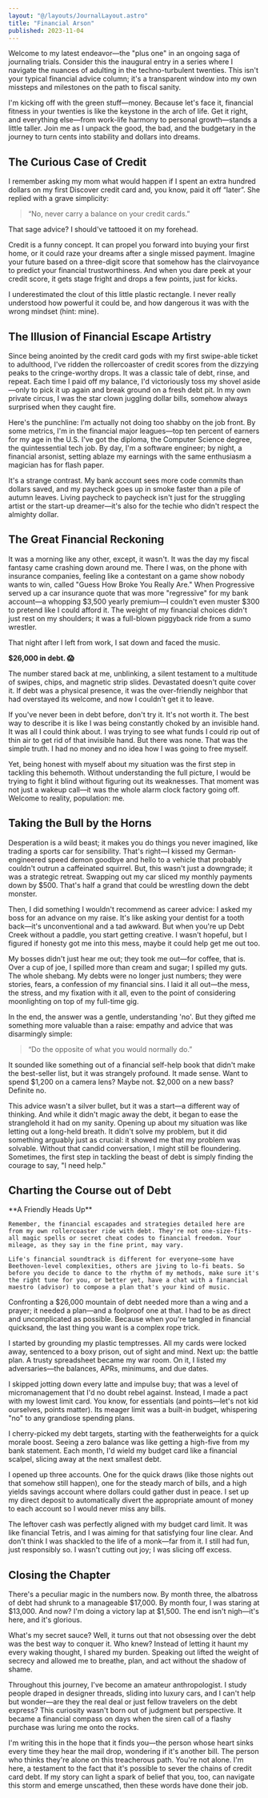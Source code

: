 ```yaml
---
layout: "@/layouts/JournalLayout.astro"
title: "Financial Arson"
published: 2023-11-04
---
```



Welcome to my latest endeavor—the "plus one" in an ongoing saga of journaling trials. Consider this the inaugural entry in a series where I navigate the nuances of adulting in the techno-turbulent twenties. This isn't your typical financial advice column; it's a transparent window into my own missteps and milestones on the path to fiscal sanity.

I'm kicking off with the green stuff—money. Because let's face it, financial fitness in your twenties is like the keystone in the arch of life. Get it right, and everything else—from work-life harmony to personal growth—stands a little taller. Join me as I unpack the good, the bad, and the budgetary in the journey to turn cents into stability and dollars into dreams.

## The Curious Case of Credit

I remember asking my mom what would happen if I spent an extra hundred dollars on my first Discover credit card and, you know, paid it off “later”. She replied with a grave simplicity:

<blockquote>“No, never carry a balance on your credit cards.”</blockquote>

That sage advice? I should've tattooed it on my forehead.

Credit is a funny concept. It can propel you forward into buying your first home, or it could raze your dreams after a single missed payment. Imagine your future based on a three-digit score that somehow has the clairvoyance to predict your financial trustworthiness. And when you dare peek at your credit score, it gets stage fright and drops a few points, just for kicks.

I underestimated the clout of this little plastic rectangle. I never really understood how powerful it could be, and how dangerous it was with the wrong mindset (hint: mine).

<Picture
  src={creditcard}
  alt="This isn't just a credit card; it's a plastic Pandora's Box. Swipe with caution."
/>

## The Illusion of Financial Escape Artistry

Since being anointed by the credit card gods with my first swipe-able ticket to adulthood, I've ridden the rollercoaster of credit scores from the dizzying peaks to the cringe-worthy drops. It was a classic tale of debt, rinse, and repeat. Each time I paid off my balance, I'd victoriously toss my shovel aside—only to pick it up again and break ground on a fresh debt pit. In my own private circus, I was the star clown juggling dollar bills, somehow always surprised when they caught fire.

Here's the punchline: I'm actually not doing too shabby on the job front. By some metrics, I'm in the financial major leagues—top ten percent of earners for my age in the U.S. I've got the diploma, the Computer Science degree, the quintessential tech job. By day, I'm a software engineer; by night, a financial arsonist, setting ablaze my earnings with the same enthusiasm a magician has for flash paper.

<Picture
  src={shovel}
  alt="The official tool of choice for digging financial freedom tunnels. Or debt graves. User discretion advised."
/>

It's a strange contrast. My bank account sees more code commits than dollars saved, and my paycheck goes up in smoke faster than a pile of autumn leaves. Living paycheck to paycheck isn't just for the struggling artist or the start-up dreamer—it's also for the techie who didn't respect the almighty dollar.

## The Great Financial Reckoning

It was a morning like any other, except, it wasn't. It was the day my fiscal fantasy came crashing down around me. There I was, on the phone with insurance companies, feeling like a contestant on a game show nobody wants to win, called "Guess How Broke You Really Are." When Progressive served up a car insurance quote that was more "regressive" for my bank account—a whopping $3,500 yearly premium—I couldn't even muster $300 to pretend like I could afford it. The weight of my financial choices didn't just rest on my shoulders; it was a full-blown piggyback ride from a sumo wrestler.

That night after I left from work, I sat down and faced the music.

**$26,000 in debt. 😱**

The number stared back at me, unblinking, a silent testament to a multitude of swipes, chips, and magnetic strip slides. Devastated doesn't quite cover it. If debt was a physical presence, it was the over-friendly neighbor that had overstayed its welcome, and now I couldn't get it to leave.

If you've never been in debt before, don't try it. It's not worth it. The best way to describe it is like I was being constantly choked by an invisible hand. It was all I could think about. I was trying to see what funds I could rip out of thin air to get rid of that invisible hand. But there was none. That was the simple truth. I had no money and no idea how I was going to free myself.

Yet, being honest with myself about my situation was the first step in tackling this behemoth. Without understanding the full picture, I would be trying to fight it blind without figuring out its weaknesses. That moment was not just a wakeup call—it was the whole alarm clock factory going off. Welcome to reality, population: me.

## Taking the Bull by the Horns

Desperation is a wild beast; it makes you do things you never imagined, like trading a sports car for sensibility. That's right—I kissed my German-engineered speed demon goodbye and hello to a vehicle that probably couldn't outrun a caffeinated squirrel. But, this wasn't just a downgrade; it was a strategic retreat. Swapping out my car sliced my monthly payments down by $500. That's half a grand that could be wrestling down the debt monster.

<Picture
  src={squirrel}
  alt="Squirrel with a caffeine buzz: still faster than my new budget-friendly ride."
/>

Then, I did something I wouldn't recommend as career advice: I asked my boss for an advance on my raise. It's like asking your dentist for a tooth back—it's unconventional and a tad awkward. But when you're up Debt Creek without a paddle, you start getting creative. I wasn't hopeful, but I figured if honesty got me into this mess, maybe it could help get me out too.

My bosses didn't just hear me out; they took me out—for coffee, that is. Over a cup of joe, I spilled more than cream and sugar; I spilled my guts. The whole shebang. My debts were no longer just numbers; they were stories, fears, a confession of my financial sins. I laid it all out—the mess, the stress, and my fixation with it all, even to the point of considering moonlighting on top of my full-time gig.

In the end, the answer was a gentle, understanding 'no'. But they gifted me something more valuable than a raise: empathy and advice that was disarmingly simple:

<blockquote>“Do the opposite of what you would normally do.”</blockquote>

It sounded like something out of a financial self-help book that didn't make the best-seller list, but it was strangely profound. It made sense. Want to spend $1,200 on a camera lens? Maybe not. $2,000 on a new bass? Definite no.

This advice wasn't a silver bullet, but it was a start—a different way of thinking. And while it didn't magic away the debt, it began to ease the stranglehold it had on my sanity. Opening up about my situation was like letting out a long-held breath. It didn't solve my problem, but it did something arguably just as crucial: it showed me that my problem was solvable. Without that candid conversation, I might still be floundering. Sometimes, the first step in tackling the beast of debt is simply finding the courage to say, "I need help."

## Charting the Course out of Debt

<Note>
    **A Friendly Heads Up**

    Remember, the financial escapades and strategies detailed here are from my own rollercoaster ride with debt. They're not one-size-fits-all magic spells or secret cheat codes to financial freedom. Your mileage, as they say in the fine print, may vary.

    Life's financial soundtrack is different for everyone—some have Beethoven-level complexities, others are jiving to lo-fi beats. So before you decide to dance to the rhythm of my methods, make sure it's the right tune for you, or better yet, have a chat with a financial maestro (advisor) to compose a plan that's your kind of music.

</Note>

<Picture
  src={map}
  alt="X marks the spot where my savings should be. Spoiler: It's not a tropical island."
/>

Confronting a $26,000 mountain of debt needed more than a wing and a prayer; it needed a plan—and a foolproof one at that. I had to be as direct and uncomplicated as possible. Because when you're tangled in financial quicksand, the last thing you want is a complex rope trick.

I started by grounding my plastic temptresses. All my cards were locked away, sentenced to a boxy prison, out of sight and mind. Next up: the battle plan. A trusty spreadsheet became my war room. On it, I listed my adversaries—the balances, APRs, minimums, and due dates.

I skipped jotting down every latte and impulse buy; that was a level of micromanagement that I'd no doubt rebel against. Instead, I made a pact with my lowest limit card. You know, for essentials (and points—let's not kid ourselves, points matter). Its meager limit was a built-in budget, whispering "no" to any grandiose spending plans.

I cherry-picked my debt targets, starting with the featherweights for a quick morale boost. Seeing a zero balance was like getting a high-five from my bank statement. Each month, I'd wield my budget card like a financial scalpel, slicing away at the next smallest debt.

I opened up three accounts. One for the quick draws (like those nights out that somehow still happen), one for the steady march of bills, and a high yields savings account where dollars could gather dust in peace. I set up my direct deposit to automatically divert the appropriate amount of money to each account so I would never miss any bills.

The leftover cash was perfectly aligned with my budget card limit. It was like financial Tetris, and I was aiming for that satisfying four line clear. And don't think I was shackled to the life of a monk—far from it. I still had fun, just responsibly so. I wasn't cutting out joy; I was slicing off excess.

## Closing the Chapter

There's a peculiar magic in the numbers now. By month three, the albatross of debt had shrunk to a manageable $17,000. By month four, I was staring at $13,000. And now? I'm doing a victory lap at $1,500. The end isn't nigh—it's here, and it's glorious.

What's my secret sauce? Well, it turns out that not obsessing over the debt was the best way to conquer it. Who knew? Instead of letting it haunt my every waking thought, I shared my burden. Speaking out lifted the weight of secrecy and allowed me to breathe, plan, and act without the shadow of shame.

<Picture
  src={secretsauce}
  alt="Debt-be-gone: The secret ingredient to financial freedom. Side effects may include sudden bouts of frugality and allergic reactions to impulse buys."
/>

Throughout this journey, I've become an amateur anthropologist. I study people draped in designer threads, sliding into luxury cars, and I can't help but wonder—are they the real deal or just fellow travelers on the debt express? This curiosity wasn't born out of judgment but perspective. It became a financial compass on days when the siren call of a flashy purchase was luring me onto the rocks.

I'm writing this in the hope that it finds you—the person whose heart sinks every time they hear the mail drop, wondering if it's another bill. The person who thinks they're alone on this treacherous path. You're not alone. I'm here, a testament to the fact that it's possible to sever the chains of credit card debt. If my story can light a spark of belief that you, too, can navigate this storm and emerge unscathed, then these words have done their job.
